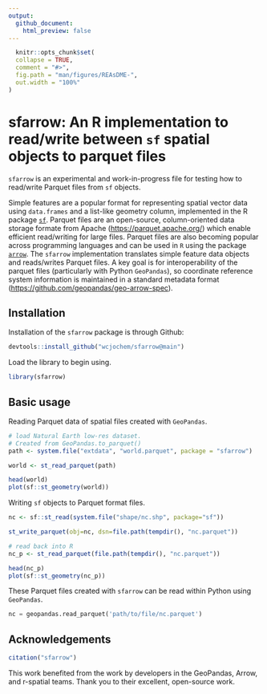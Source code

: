 ```yaml
---
output:
  github_document:
    html_preview: false
---
```


```r
  knitr::opts_chunk$set(
  collapse = TRUE,
  comment = "#>",
  fig.path = "man/figures/REAsDME-",
  out.width = "100%"
)
```

<!-- README.md is generated from README.Rmd. Please edit that file -->

# sfarrow: An R implementation to read/write between `sf` spatial objects to parquet files

`sfarrow` is an experimental and work-in-progress file for testing how to
read/write Parquet files from `sf` objects.

Simple features are a popular format for representing spatial vector data using
`data.frames` and a list-like geometry column, implemented in the R package
[`sf`](https://r-spatial.github.io/sf/). Parquet files are an open-source,
column-oriented data storage formate from Apache
([https://parquet.apache.org/](https://parquet.apache.org/)) which enable
efficient read/writing for large files. Parquet files are also becoming popular
across programming languages and can be used in `R` using the package
[`arrow`](https://github.com/apache/arrow/). The `sfarrow` implementation
translates simple feature data objects and reads/writes Parquet files. A key
goal is for interoperability of the parquet files (particularly with Python
`GeoPandas`), so coordinate reference system information is maintained in a
standard metadata format
([https://github.com/geopandas/geo-arrow-spec](https://github.com/geopandas/geo-arrow-spec)).

## Installation
Installation of the `sfarrow` package is through Github:

```r
devtools::install_github("wcjochem/sfarrow@main")
```

Load the library to begin using.
```r
library(sfarrow)
```

## Basic usage

Reading Parquet data of spatial files created with `GeoPandas`.
```r
# load Natural Earth low-res dataset. 
# Created from GeoPandas.to_parquet()
path <- system.file("extdata", "world.parquet", package = "sfarrow")

world <- st_read_parquet(path)

head(world)
plot(sf::st_geometry(world))
```

Writing `sf` objects to Parquet format files.
```r
nc <- sf::st_read(system.file("shape/nc.shp", package="sf"))

st_write_parquet(obj=nc, dsn=file.path(tempdir(), "nc.parquet"))

# read back into R
nc_p <- st_read_parquet(file.path(tempdir(), "nc.parquet"))

head(nc_p)
plot(sf::st_geometry(nc_p))
```

These Parquet files created with `sfarrow` can be read within Python using `GeoPandas`.
```python
nc = geopandas.read_parquet('path/to/file/nc.parquet')
```

## Acknowledgements

```r
citation("sfarrow")
```
This work benefited from the work by developers in the GeoPandas, Arrow, and
r-spatial teams. Thank you to their excellent, open-source work.
